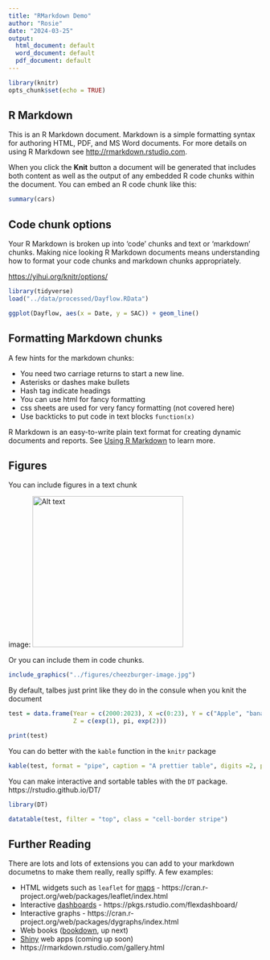 ```yaml
---
title: "RMarkdown Demo"
author: "Rosie"
date: "2024-03-25"
output:
  html_document: default
  word_document: default
  pdf_document: default
---
```


```r
library(knitr)
opts_chunk$set(echo = TRUE)
```

## R Markdown

This is an R Markdown document. Markdown is a simple formatting syntax for authoring HTML, PDF, and MS Word documents. For more details on using R Markdown see <http://rmarkdown.rstudio.com>.

When you click the **Knit** button a document will be generated that includes both content as well as the output of any embedded R code chunks within the document. You can embed an R code chunk like this:

```r
summary(cars)
```

## Code chunk options

Your R Markdown is broken up into 'code' chunks and text or 'markdown' chunks. Making nice looking R Markdown documents means understanding how to format your code chunks and markdown chunks appropriately.

<https://yihui.org/knitr/options/>

```r

library(tidyverse)
load("../data/processed/Dayflow.RData")

ggplot(Dayflow, aes(x = Date, y = SAC)) + geom_line()

```

## Formatting Markdown chunks

A few hints for the markdown chunks:

-   You need two carriage returns to start a new line.
-   Asterisks or dashes make bullets
-   Hash tag indicate headings
-   You can use html for fancy formatting
-   css sheets are used for very fancy formatting (not covered here)
-   Use backticks to put code in text blocks `function(x)`

R Markdown is an easy-to-write plain text format for creating dynamic documents and reports. See [Using R Markdown](https://rmarkdown.rstudio.com/) to learn more.

## Figures

You can include figures in a text chunk

image: ![Alt text](../figures/Big-Data-Kitty.jpg){#id .class width=300}

Or you can include them in code chunks. 

```r

include_graphics("../figures/cheezburger-image.jpg")

```

By default, talbes just print like they do in the consule when you knit the document

```r
test = data.frame(Year = c(2000:2023), X =c(0:23), Y = c("Apple", "banana", "cheese"),
                  Z = c(exp(1), pi, exp(2)))

print(test)


```

You can do better with the `kable` function in the `knitr` package


```r


kable(test, format = "pipe", caption = "A prettier table", digits =2, padding =2)

```


You can make interactive and sortable tables with the `DT` package.
https://rstudio.github.io/DT/ 

```r
library(DT)

datatable(test, filter = "top", class = "cell-border stripe")

```

## Further Reading

There are lots and lots of extensions you can add to your markdown documetns to make them really, really spiffy. A few examples: 

- HTML widgets such as `leaflet` for [maps](https://rpubs.com/jcheng/leaflet-layers-example) - https://cran.r-project.org/web/packages/leaflet/index.html 
- Interactive [dashboards](https://gallery.shinyapps.io/cran-gauge/) - https://pkgs.rstudio.com/flexdashboard/ 
- Interactive graphs - https://cran.r-project.org/web/packages/dygraphs/index.html 
- Web books ([bookdown](https://pkgs.rstudio.com/bookdown/articles/examples.html), up next)
- [Shiny](https://shiny.posit.co/r/gallery/) web apps (coming up soon)
- https://rmarkdown.rstudio.com/gallery.html


